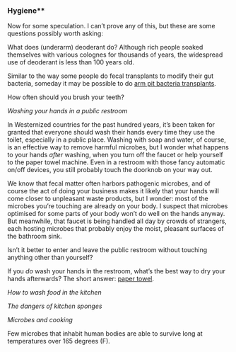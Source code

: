 
### Hygiene** {#microbesHygiene}

Now for some speculation. I can't prove any of this, but these are some questions possibly worth asking:

What does (underarm) deoderant do?  Although rich people soaked themselves with various colognes for thousands of years, the widespread use of deoderant is less than 100 years old. 

Similar to the way some people do fecal transplants to modify their gut bacteria, someday it may be possible to do [arm pit bacteria transplants](https://www.fastcompany.com/3066047/armpit-bacteria-transplants-could-end-your-body-odor).

How often should you brush your teeth?

*Washing your hands in a public restroom*

In Westernized countries for the past hundred years, it's been taken for granted that everyone should wash their hands every time they use the toilet, especially in a public place. Washing with soap and water, of course, is an effective way to remove harmful microbes, but I wonder what happens to your hands _after_ washing, when you turn off the faucet or help yourself to the paper towel machine. Even in a restroom with those fancy automatic on/off devices, you still probably touch the doorknob on your way out.

We know that fecal matter often harbors pathogenic microbes, and of course the act of doing your business makes it likely that your hands will come closer to unpleasant waste products, but I wonder: most of the microbes you're touching are already on your body. I suspect that microbes optimised for some parts of your body won't do well on the hands anyway. But meanwhile, that faucet is being handled all day by crowds of strangers, each hosting microbes that probably enjoy the moist, pleasant surfaces of the bathroom sink.

Isn't it better to enter and leave the public restroom without touching anything other than yourself?

If you _do_ wash your hands in the restroom, what's the best way to dry your hands afterwards? The short answer: [paper towel](http://conversableeconomist.blogspot.ca/2012/12/paper-towels-v-air-dryers.html). 


*How to wash food in the kitchen*



*The dangers of kitchen sponges*



*Microbes and cooking*

Few microbes that inhabit human bodies are able to survive long at temperatures over 165 degrees (F). 



